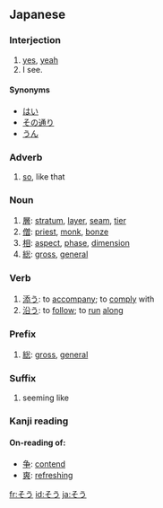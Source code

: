==Japanese==                                          
===Interjection===
{{ja-pos|h|interjection|rom=sō}}
# [[yes]], [[yeah]]
# I see.

====Synonyms====
* [[はい]]
* [[その通り]] 
* [[うん]] 

===Adverb===
{{ja-pos|h|adverb|rom=sō}}
#[[so]], like that

===Noun===
{{ja-noun|h|rom=sō}}
# [[層]]: [[stratum]], [[layer]], [[seam]], [[tier]]
# [[僧]]: [[priest]], [[monk]], [[bonze]]
# [[相]]: [[aspect]], [[phase]], [[dimension]]
# [[総]]: [[gross]], [[general]]

===Verb===
{{ja-verb|h|type=1|rom=sou}}
#[[添う]]: to [[accompany]]; to [[comply]] with
#[[沿う]]: to [[follow]]; to [[run]] [[along]]

===Prefix===
{{ja-pos|h|prefix|rom=sō}}
# [[総]]: [[gross]], [[general]]

===Suffix===
{{ja-pos|h|suffix|rom=sō}}
# seeming like

===Kanji reading===
{{ja-kanjireading|rom=sō}}

====On-reading of:====
* [[争]]: [[contend]]
* [[爽]]: [[refreshing]]

[[fr:そう]]
[[id:そう]]
[[ja:そう]]
